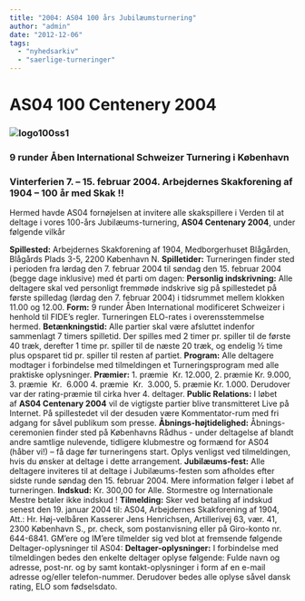 ```yaml
---
title: "2004: AS04 100 års Jubilæumsturnering"
author: "admin"
date: "2012-12-06"
tags: 
  - "nyhedsarkiv"
  - "saerlige-turneringer"
---
```


# AS04 100 Centenery 2004

### **![logo100ss1](/images/logo100ss1.jpg)**

### **9 runder Åben International Schweizer Turnering i København**

### Vinterferien 7. – 15. februar 2004. Arbejdernes Skakforening af 1904 – 100 år med Skak !!

Hermed havde AS04 fornøjelsen at invitere alle skakspillere i Verden til at deltage i vores 100-års Jubilæums-turnering, **AS04 Centenary 2004**, under følgende vilkår

**Spillested:** Arbejdernes Skakforening af 1904, Medborgerhuset Blågården, Blågårds Plads 3-5, 2200 København N. **Spilletider:** Turneringen finder sted i perioden fra lørdag den 7. februar 2004 til søndag den 15. februar 2004 (begge dage inklusive) med ét parti om dagen: **Personlig indskrivning:** Alle deltagere skal ved personligt fremmøde indskrive sig på spillestedet på første spilledag (lørdag den 7. februar 2004) i tidsrummet mellem klokken 11.00 og 12.00. **Form:** 9 runder Åben International modificeret Schweizer i henhold til FIDE’s regler. Turneringen ELO-rates i overensstemmelse hermed. **Betænkningstid:** Alle partier skal være afsluttet indenfor sammenlagt 7 timers spilletid. Der spilles med 2 timer pr. spiller til de første 40 træk, derefter 1 time pr. spiller til de næste 20 træk, og endelig ½ time plus opsparet tid pr. spiller til resten af partiet. **Program:** Alle deltagere modtager i forbindelse med tilmeldingen et Turneringsprogram med alle praktiske oplysninger. **Præmier:** 1. præmie  Kr. 12.000, 2. præmie Kr. 9.000, 3. præmie  Kr.  6.000 4. præmie  Kr.  3.000, 5. præmie Kr. 1.000. Derudover var der rating-præmie til cirka hver 4. deltager. **Public Relations:** I løbet af **AS04 Centenary 2004** vil de vigtigste partier blive transmitteret Live på Internet. På spillestedet vil der desuden være Kommentator-rum med fri adgang for såvel publikum som presse. **Åbnings-højtidelighed:** Åbnings-ceremonien finder sted på Københavns Rådhus - under deltagelse af blandt andre samtlige nulevende, tidligere klubmestre og formænd for AS04 (håber vi!) – få dage før turneringens start. Oplys venligst ved tilmeldingen, hvis du ønsker at deltage i dette arrangement. **Jubilæums-fest:** Alle deltagere inviteres til at deltage i Jubilæums-festen som afholdes efter sidste runde søndag den 15. februar 2004. Mere information følger i løbet af turneringen. **Indskud:** Kr. 300,00 for Alle. Stormestre og Internationale Mestre betaler ikke indskud ! **Tilmelding:** Sker ved betaling af indskud senest den 19. januar 2004 til: AS04, Arbejdernes Skakforening af 1904, Att.: Hr. Høj-velbåren Kasserer Jens Henrichsen, Artillerivej 63, vær. 41, 2300 København S., pr. check, som postanvisning eller på Giro-konto nr. 644-6841. GM’ere og IM’ere tilmelder sig ved blot at fremsende følgende Deltager-oplysninger til AS04: **Deltager-oplysninger:** I forbindelse med tilmeldingen bedes den enkelte deltager oplyse følgende: Fulde navn og adresse, post-nr. og by samt kontakt-oplysninger i form af en e-mail adresse og/eller telefon-nummer. Derudover bedes alle oplyse såvel dansk rating, ELO som fødselsdato.
